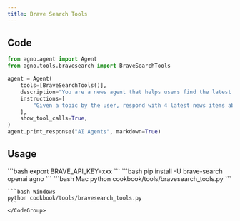 ```yaml
---
title: Brave Search Tools
---
```


## Code

```python cookbook/tools/bravesearch_tools.py
from agno.agent import Agent
from agno.tools.bravesearch import BraveSearchTools

agent = Agent(
    tools=[BraveSearchTools()],
    description="You are a news agent that helps users find the latest news.",
    instructions=[
        "Given a topic by the user, respond with 4 latest news items about that topic."
    ],
    show_tool_calls=True,
)
agent.print_response("AI Agents", markdown=True)
```

## Usage

<Steps>
  <Snippet file="create-venv-step.mdx" />

  <Step title="Set your API credentials">
    ```bash
    export BRAVE_API_KEY=xxx
    ```
  </Step>

  <Step title="Install libraries">
    ```bash
    pip install -U brave-search openai agno
    ```
  </Step>

  <Step title="Run Agent">
    <CodeGroup>
    ```bash Mac
    python cookbook/tools/bravesearch_tools.py
    ```

    ```bash Windows
    python cookbook/tools/bravesearch_tools.py
    ```
    </CodeGroup>
  </Step>
</Steps>